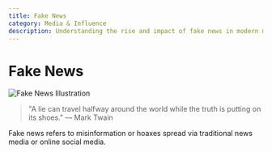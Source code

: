 ```yaml
---
title: Fake News
category: Media & Influence
description: Understanding the rise and impact of fake news in modern media.
---
```


# Fake News

![Fake News Illustration](https://images.unsplash.com/photo-1515378791036-0648a3ef77b2?auto=format&fit=crop&w=600&q=80)

> "A lie can travel halfway around the world while the truth is putting on its shoes." — Mark Twain

Fake news refers to misinformation or hoaxes spread via traditional news media or online social media.
